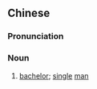 {{also|单身狗}}
==Chinese==
{{zh-forms|s=单身狗|type=21}}

===Pronunciation===
{{zh-pron
|m=dānshēngǒu
|cat=n
}}

===Noun===
{{zh-noun}}

# {{lb|zh|internet slang|neologism|often self-deprecating}} [[bachelor]]; [[single]] [[man]]